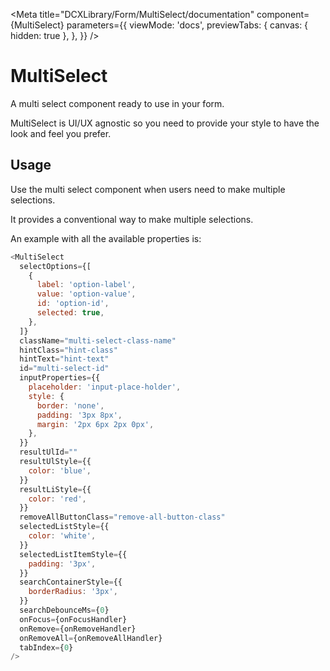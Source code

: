 
<Meta
  title="DCXLibrary/Form/MultiSelect/documentation"
  component={MultiSelect}
  parameters={{
    viewMode: 'docs',
    previewTabs: {
      canvas: { hidden: true },
    },
  }}
/>

# MultiSelect

A multi select component ready to use in your form.

MultiSelect is UI/UX agnostic so you need to provide your style to have the look and feel you prefer.

## Usage

Use the multi select component when users need to make multiple selections.

It provides a conventional way to make multiple selections.

An example with all the available properties is:

```js
<MultiSelect
  selectOptions={[
    {
      label: 'option-label',
      value: 'option-value',
      id: 'option-id',
      selected: true,
    },
  ]}
  className="multi-select-class-name"
  hintClass="hint-class"
  hintText="hint-text"
  id="multi-select-id"
  inputProperties={{
    placeholder: 'input-place-holder',
    style: {
      border: 'none',
      padding: '3px 8px',
      margin: '2px 6px 2px 0px',
    },
  }}
  resultUlId=""
  resultUlStyle={{
    color: 'blue',
  }}
  resultLiStyle={{
    color: 'red',
  }}
  removeAllButtonClass="remove-all-button-class"
  selectedListStyle={{
    color: 'white',
  }}
  selectedListItemStyle={{
    padding: '3px',
  }}
  searchContainerStyle={{
    borderRadius: '3px',
  }}
  searchDebounceMs={0}
  onFocus={onFocusHandler}
  onRemove={onRemoveHandler}
  onRemoveAll={onRemoveAllHandler}
  tabIndex={0}
/>
```

<Props of={MultiSelect} />

